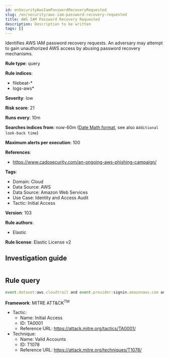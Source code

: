 ```yaml
---
id: enSecurityAwsIamPasswordRecoveryRequested
slug: /en/security/aws-iam-password-recovery-requested
title: AWS IAM Password Recovery Requested
description: Description to be written
tags: []
---
```


<div id="aws-iam-password-recovery-requested"></div>

Identifies AWS IAM password recovery requests. An adversary may attempt to gain unauthorized AWS access by abusing password recovery mechanisms.

**Rule type**: query

**Rule indices**: 

* filebeat-*
* logs-aws*

**Severity**: low

**Risk score**: 21

**Runs every**: 10m

**Searches indices from**: now-60m ([Date Math format](((ref))/common-options.html#date-math), see also <DocLink id="enSecurityRulesUiCreate" section="set-the-rules-schedule">`Additional look-back time`</DocLink>)

**Maximum alerts per execution**: 100

**References**: 

* https://www.cadosecurity.com/an-ongoing-aws-phishing-campaign/

**Tags**: 

* Domain: Cloud
* Data Source: AWS
* Data Source: Amazon Web Services
* Use Case: Identity and Access Audit
* Tactic: Initial Access

**Version**: 103

**Rule authors**: 

* Elastic

**Rule license**: Elastic License v2

## Investigation guide

```markdown

```

## Rule query

```js
event.dataset:aws.cloudtrail and event.provider:signin.amazonaws.com and event.action:PasswordRecoveryRequested and event.outcome:success

```

**Framework**: MITRE ATT&CK<sup>TM</sup>

* Tactic:
    * Name: Initial Access
    * ID: TA0001
    * Reference URL: https://attack.mitre.org/tactics/TA0001/
* Technique:
    * Name: Valid Accounts
    * ID: T1078
    * Reference URL: https://attack.mitre.org/techniques/T1078/

